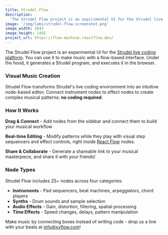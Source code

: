 ```yaml
---
title: Strudel Flow
description:
  'The Strudel Flow project is an expirimental UI for the Strudel live coding platform. Make music with a flow based interface.'
image: '/img/labs/strudel-flow-screenshot.png'
image_width: 2643
image_height: 1455
project_url: https://flow-machine.reactflow.dev/
---
```


The Strudel Flow project is an experimental UI for the [Strudel live coding platform](https://strudel.cc). 
You can use it to make music with a flow-based interface.
Under the hood, it generates a Strudel program, and executes it in the browser.

### Visual Music Creation

Strudel Flow transforms Strudel's live coding environment into an intuitive node-based
editor. Connect instrument nodes to effect nodes to create complex musical patterns: **no
coding required**.

### How It Works

**Drag & Connect** - Add nodes from the sidebar and connect them to build your musical
workflow

**Real-time Editing** - Modify patterns while they play with visual step sequencers and
effect controls, right inside [React Flow](https://reactflow.dev) nodes.  

**Share & Collaborate** - Generate a shareable link to your musical masterpiece, and share it with your friends!

### Node Types

Strudel Flow includes 25+ nodes across four categories:

- **Instruments** - Pad sequencers, beat machines, arpeggiators, chord players
- **Synths** - Drum sounds and sample selection
- **Audio Effects** - Gain, distortion, filtering, spatial processing
- **Time Effects** - Speed changes, delays, pattern manipulation

Make music by connecting boxes instead of writing code - drop us a line with your beats at
[info@xyflow.com](mailto:info@xyflow.com)!

